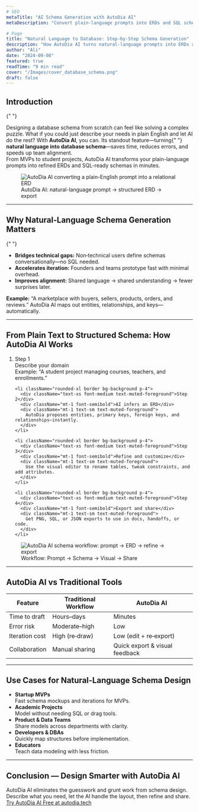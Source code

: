 ```yaml
---
# SEO
metaTitle: "AI Schema Generation with AutoDia AI"
metaDescription: "Convert plain-language prompts into ERDs and SQL schemas fast with AutoDia AI. Ideal for students, founders, and devs."

# Page
title: "Natural Language to Database: Step‑by‑Step Schema Generation"
description: "How AutoDia AI turns natural-language prompts into ERDs and SQL schemas—fast, accurate, and beginner-friendly."
author: "Ali"
date: "2024-09-08"
featured: true
readTime: "9 min read"
cover: "/Images/cover_database_schema.png"
draft: false
---
```


<section className="not-prose my-10">
  <h2 className="sr-only">Introduction</h2>

{" "}

<div className="rounded-2xl border bg-background p-6 md:p-8">
  <div className="max-w-3xl space-y-4">
    <div className="text-base text-muted-foreground">
      Designing a database schema from scratch can feel like solving a complex
      puzzle. What if you could just describe your needs in plain English and
      let AI do the rest? With <strong>AutoDia AI</strong>, you can. Its
      standout feature—turning{" "}
      <strong>natural language into database schema</strong>—saves time, reduces
      errors, and speeds up team alignment.
    </div>
    <div className="text-base text-muted-foreground">
      From MVPs to student projects, AutoDia AI transforms your plain-language
      prompts into refined ERDs and SQL-ready schemas in minutes.
    </div>
  </div>
</div>

  <figure className="mt-6 relative overflow-hidden rounded-2xl border bg-muted/20">
    <img
      src="/Images/erd-person.png"
      alt="AutoDia AI converting a plain-English prompt into a relational ERD"
      className="w-full object-cover"
    />
    <figcaption className="px-4 py-3 text-sm text-muted-foreground">
      AutoDia AI: natural-language prompt → structured ERD → export
    </figcaption>
  </figure>
</section>

<hr className="my-12" />

<section id="why-nlp-schema" className="not-prose my-12">
  <h2 className="mb-3 text-2xl md:text-3xl font-semibold tracking-tight">
    Why Natural‑Language Schema Generation Matters
  </h2>

{" "}

<ul className="list-disc pl-5 text-sm text-muted-foreground space-y-2">
  <li>
    <strong>Bridges technical gaps:</strong> Non‑technical users define schemas
    conversationally—no SQL needed.
  </li>
  <li>
    <strong>Accelerates iteration:</strong> Founders and teams prototype fast
    with minimal overhead.
  </li>
  <li>
    <strong>Improves alignment:</strong> Shared language → shared understanding
    → fewer surprises later.
  </li>
</ul>

  <div className="mt-4 text-sm text-muted-foreground">
    <strong>Example:</strong> “A marketplace with buyers, sellers, products, orders, and reviews.” AutoDia AI maps out entities, relationships, and keys—automatically.
  </div>
</section>

<hr className="my-12" />

<section id="how-it-works" className="not-prose my-12">
  <h2 className="mb-4 text-2xl md:text-3xl font-semibold tracking-tight">
    From Plain Text to Structured Schema: How AutoDia AI Works
  </h2>

  <ol className="my-6 grid gap-4 md:grid-cols-2">
    <li className="rounded-xl border bg-background p-4">
      <div className="text-xs font-medium text-muted-foreground">Step 1</div>
      <div className="mt-1 font-semibold">Describe your domain</div>
      <div className="mt-1 text-sm text-muted-foreground">
        Example: “A student project managing courses, teachers, and enrollments.”
      </div>
    </li>

    <li className="rounded-xl border bg-background p-4">
      <div className="text-xs font-medium text-muted-foreground">Step 2</div>
      <div className="mt-1 font-semibold">AI infers an ERD</div>
      <div className="mt-1 text-sm text-muted-foreground">
        AutoDia proposes entities, primary keys, foreign keys, and relationships—instantly.
      </div>
    </li>

    <li className="rounded-xl border bg-background p-4">
      <div className="text-xs font-medium text-muted-foreground">Step 3</div>
      <div className="mt-1 font-semibold">Refine and customize</div>
      <div className="mt-1 text-sm text-muted-foreground">
        Use the visual editor to rename tables, tweak constraints, and add attributes.
      </div>
    </li>

    <li className="rounded-xl border bg-background p-4">
      <div className="text-xs font-medium text-muted-foreground">Step 4</div>
      <div className="mt-1 font-semibold">Export and share</div>
      <div className="mt-1 text-sm text-muted-foreground">
        Get PNG, SQL, or JSON exports to use in docs, handoffs, or code.
      </div>
    </li>

  </ol>

  <figure className="mt-6 relative overflow-hidden rounded-2xl border bg-muted/20">
    <img
      src="/Images/database-schema-flow.png"
      alt="AutoDia AI schema workflow: prompt → ERD → refine → export"
      className="w-full object-cover"
    />
    <figcaption className="px-4 py-3 text-sm text-muted-foreground">
      Workflow: Prompt → Schema → Visual → Share
    </figcaption>
  </figure>
</section>

<hr className="my-12" />

<section id="why-autodia" className="not-prose my-12">
  <h2 className="mb-4 text-2xl md:text-3xl font-semibold tracking-tight">
    AutoDia AI vs Traditional Tools
  </h2>

  <div className="overflow-x-auto rounded-2xl border">
    <table className="w-full text-sm">
      <thead className="bg-muted/60 text-muted-foreground">
        <tr>
          <th className="px-3 py-2 text-left font-medium">Feature</th>
          <th className="px-3 py-2 text-left font-medium">Traditional Workflow</th>
          <th className="px-3 py-2 text-left font-medium">AutoDia AI</th>
        </tr>
      </thead>
      <tbody>
        <tr className="border-t">
          <td className="px-3 py-2">Time to draft</td>
          <td className="px-3 py-2">Hours–days</td>
          <td className="px-3 py-2">Minutes</td>
        </tr>
        <tr className="border-t">
          <td className="px-3 py-2">Error risk</td>
          <td className="px-3 py-2">Moderate–high</td>
          <td className="px-3 py-2">Low</td>
        </tr>
        <tr className="border-t">
          <td className="px-3 py-2">Iteration cost</td>
          <td className="px-3 py-2">High (re‑draw)</td>
          <td className="px-3 py-2">Low (edit + re‑export)</td>
        </tr>
        <tr className="border-t">
          <td className="px-3 py-2">Collaboration</td>
          <td className="px-3 py-2">Manual sharing</td>
          <td className="px-3 py-2">Quick export & visual feedback</td>
        </tr>
      </tbody>
    </table>
  </div>
</section>

<hr className="my-12" />

<section id="use-cases" className="not-prose my-12">
  <h2 className="mb-3 text-2xl md:text-3xl font-semibold tracking-tight">
    Use Cases for Natural-Language Schema Design
  </h2>

  <ul className="grid gap-4 md:grid-cols-2 lg:grid-cols-3">
    <li className="rounded-xl border bg-background p-4">
      <strong>Startup MVPs</strong>
      <div className="text-sm text-muted-foreground">Fast schema mockups and iterations for MVPs.</div>
    </li>
    <li className="rounded-xl border bg-background p-4">
      <strong>Academic Projects</strong>
      <div className="text-sm text-muted-foreground">Model without needing SQL or drag tools.</div>
    </li>
    <li className="rounded-xl border bg-background p-4">
      <strong>Product & Data Teams</strong>
      <div className="text-sm text-muted-foreground">Share models across departments with clarity.</div>
    </li>
    <li className="rounded-xl border bg-background p-4">
      <strong>Developers & DBAs</strong>
      <div className="text-sm text-muted-foreground">Quickly map structures before implementation.</div>
    </li>
    <li className="rounded-xl border bg-background p-4">
      <strong>Educators</strong>
      <div className="text-sm text-muted-foreground">Teach data modeling with less friction.</div>
    </li>
  </ul>
</section>

<hr className="my-12" />

<section id="conclusion" className="not-prose my-12">
  <h2 className="mb-3 text-2xl md:text-3xl font-semibold tracking-tight">
    Conclusion — Design Smarter with AutoDia AI
  </h2>
  <div className="rounded-2xl border bg-background p-5">
    <div className="text-base text-muted-foreground">
      AutoDia AI eliminates the guesswork and grunt work from schema design.
      Describe what you need, let the AI handle the layout, then refine and
      share. <br />
      <a
        href="https://www.autodia.tech"
        target="_blank"
        rel="noopener noreferrer"
        className="underline underline-offset-4"
      >
        Try AutoDia AI Free at autodia.tech
      </a>
    </div>
  </div>
</section>
